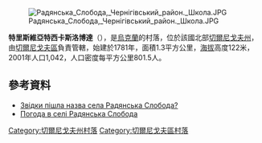 [[Image:Радянська_Слобода,_Чернігівський_район._Школа.JPG|right]]

{{coord|51|28|38|N|31|11|58|E|scale:100000|display=title}}

'''特里斯維亞特西卡斯洛博達'''（{{lang-uk|Трисвятська Слобода}}），是[[烏克蘭|烏克蘭]]的村落，位於該國北部[[切爾尼戈夫州|切爾尼戈夫州]]，由[[切爾尼戈夫區|切爾尼戈夫區]]負責管轄，始建於1781年，面積1.3平方公里，[[海拔|海拔]]高度122米，2001年人口1,042，人口密度每平方公里801.5人。

==參考資料==
* [https://web.archive.org/web/20161024165941/http://tour-cn.com.ua/publ/chernigivskij_rajon/zvidki_pishla_nazva_sela_radjanska_sloboda/106-1-0-720 Звідки пішла назва села Радянська Слобода?]
* [http://weather.in.ua/ua/chernigovskaja/22028 Погода в селі Радянська Слобода] {{Wayback|url=http://weather.in.ua/ua/chernigovskaja/22028 |date=20111220111613 }}

[[Category:切爾尼戈夫州村落|Category:切爾尼戈夫州村落]]
[[Category:切爾尼戈夫區村落|Category:切爾尼戈夫區村落]]


{{Chernihiv-geo-stub}}